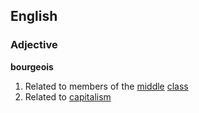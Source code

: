 ==English==
=== Adjective ===

'''bourgeois'''

# Related to members of the [[middle]] [[class]]
# Related to [[capitalism]]